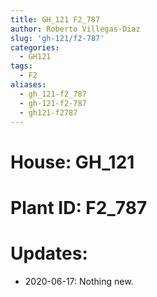 ```yaml
---
title: GH_121 F2_787
author: Roberto Villegas-Diaz
slug: 'gh-121/f2-787'
categories:
  - GH121
tags:
  - F2
aliases:
  - gh_121-f2_787
  - gh-121-f2-787
  - gh121-f2787
---
```


# **House**: GH_121
# **Plant ID**: F2_787
# **Updates**: 
 - 2020-06-17: Nothing new.
